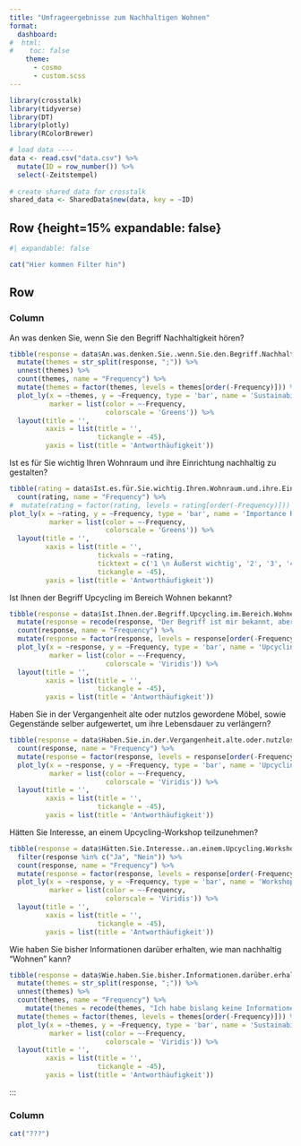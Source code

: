 ```yaml
---
title: "Umfrageergebnisse zum Nachhaltigen Wohnen"
format:
  dashboard:
#  html: 
#    toc: false
    theme: 
      - cosmo
      - custom.scss
---
```


```r
library(crosstalk)
library(tidyverse)
library(DT)
library(plotly)
library(RColorBrewer)

# load data ----
data <- read.csv("data.csv") %>% 
  mutate(ID = row_number()) %>% 
  select(-Zeitstempel)
  
# create shared data for crosstalk
shared_data <- SharedData$new(data, key = ~ID)
```

## Row {height=15% expandable: false}


```r
#| expandable: false

cat("Hier kommen Filter hin")
```

## Row {height=85%}

### Column {.tabset width=70%}

::: {.card title="Themen"}
An was denken Sie, wenn Sie den Begriff Nachhaltigkeit hören? 
```r
tibble(response = data$An.was.denken.Sie..wenn.Sie.den.Begriff.Nachhaltigkeit.hören..) %>%
  mutate(themes = str_split(response, ";")) %>% 
  unnest(themes) %>% 
  count(themes, name = "Frequency") %>%
  mutate(themes = factor(themes, levels = themes[order(-Frequency)])) %>%  # Reorder factor levels
  plot_ly(x = ~themes, y = ~Frequency, type = 'bar', name = 'Sustainability Themes',
          marker = list(color = ~-Frequency, 
                        colorscale = 'Greens')) %>%
  layout(title = '',
         xaxis = list(title = '', 
                      tickangle = -45),
         yaxis = list(title = 'Antworthäufigkeit'))
```
:::

::: {.card title="Wohnraum"}
Ist es für Sie wichtig Ihren Wohnraum und ihre Einrichtung nachhaltig zu gestalten?
```r
tibble(rating = data$Ist.es.für.Sie.wichtig.Ihren.Wohnraum.und.ihre.Einrichtung.nachhaltig.zu.gestalten.) %>%
  count(rating, name = "Frequency") %>%
#  mutate(rating = factor(rating, levels = rating[order(-Frequency)])) %>%
plot_ly(x = ~rating, y = ~Frequency, type = 'bar', name = 'Importance Ratings',
          marker = list(color = ~-Frequency, 
                        colorscale = 'Greens')) %>%
  layout(title = '',
         xaxis = list(title = '',
                      tickvals = ~rating,
                      ticktext = c('1 \n Äußerst wichtig', '2', '3', '4 \n Überhaupt nicht wichtig'),
                      tickangle = -45),
         yaxis = list(title = 'Antworthäufigkeit'))

```
:::


::: {.card title="Upcycling"}
Ist Ihnen der Begriff Upcycling im Bereich Wohnen bekannt?
```r
tibble(response = data$Ist.Ihnen.der.Begriff.Upcycling.im.Bereich.Wohnen.bekannt.) %>%
  mutate(response = recode(response, "Der Begriff ist mir bekannt, aber in anderen Lebensbereichen." = "Der Begriff ist mir bekannt, \naber in anderen Lebensbereichen.")) %>% 
  count(response, name = "Frequency") %>%
  mutate(response = factor(response, levels = response[order(-Frequency)])) %>%
  plot_ly(x = ~response, y = ~Frequency, type = 'bar', name = 'Upcycling Awareness',
          marker = list(color = ~-Frequency, 
                        colorscale = 'Viridis')) %>%
  layout(title = '',
         xaxis = list(title = '',
                      tickangle = -45),
         yaxis = list(title = 'Antworthäufigkeit'))

```
:::

::: {.card title="Upcycling"}
Haben Sie in der Vergangenheit alte oder nutzlos gewordene Möbel, sowie Gegenstände selber aufgewertet, um ihre Lebensdauer zu verlängern?
```r
tibble(response = data$Haben.Sie.in.der.Vergangenheit.alte.oder.nutzlos.gewordene.Möbel..sowie.Gegenstände.selber.aufgewertet..um.ihre.Lebensdauer.zu.verlängern.) %>%
  count(response, name = "Frequency") %>%
  mutate(response = factor(response, levels = response[order(-Frequency)])) %>%
  plot_ly(x = ~response, y = ~Frequency, type = 'bar', name = 'Upcycling Behavior',
          marker = list(color = ~-Frequency, 
                        colorscale = 'Viridis')) %>%
  layout(title = '',
         xaxis = list(title = '',
                      tickangle = -45),
         yaxis = list(title = 'Antworthäufigkeit'))
```
:::

::: {.card title="Workshop"}
Hätten Sie Interesse, an einem Upcycling-Workshop teilzunehmen?
```r
tibble(response = data$Hätten.Sie.Interesse..an.einem.Upcycling.Workshop.teilzunehmen.) %>%
  filter(response %in% c("Ja", "Nein")) %>% 
  count(response, name = "Frequency") %>%
  mutate(response = factor(response, levels = response[order(-Frequency)])) %>%
  plot_ly(x = ~response, y = ~Frequency, type = 'bar', name = 'Workshop Interest',
          marker = list(color = ~-Frequency, 
                        colorscale = 'Viridis')) %>%
  layout(title = '',
         xaxis = list(title = '',
                      tickangle = -45),
         yaxis = list(title = 'Antworthäufigkeit'))

```
:::


::: {.card title="Infos"}
Wie haben Sie bisher Informationen darüber erhalten, wie man nachhaltig "Wohnen" kann?
```r
tibble(response = data$Wie.haben.Sie.bisher.Informationen.darüber.erhalten..wie.man.nachhaltig..Wohnen..kann.) %>%
  mutate(themes = str_split(response, ";")) %>% 
  unnest(themes) %>% 
  count(themes, name = "Frequency") %>%
    mutate(themes = recode(themes, "Ich habe bislang keine Informationen über nachhaltiges Wohnen erlangt." = "Bisher keine \nInformationen erhalten")) %>% 
  mutate(themes = factor(themes, levels = themes[order(-Frequency)])) %>%  # Reorder factor levels
  plot_ly(x = ~themes, y = ~Frequency, type = 'bar', name = 'Sustainability Themes',
          marker = list(color = ~-Frequency, 
                        colorscale = 'Viridis')) %>%
  layout(title = '',
         xaxis = list(title = '', 
                      tickangle = -45),
         yaxis = list(title = 'Antworthäufigkeit'))


```
:::


::: 

### Column {width=30%}
```r

cat("???")
```

